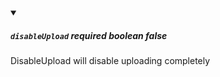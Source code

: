 
<details className="config-field" data-expandable="false" open>
<summary>

##### `disableUpload` <span class="config-field-required" data-required="false">required</span> <span class="config-field-type">boolean</span> <span class="config-field-default">false</span> <span class="config-field-enum"></span>

DisableUpload will disable uploading completely

</summary>



</details>

